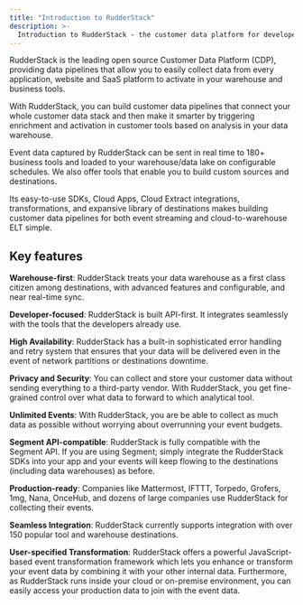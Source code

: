 ```yaml
---
title: "Introduction to RudderStack"
description: >-
  Introduction to RudderStack - the customer data platform for developers.
---
```


RudderStack is the leading open source Customer Data Platform (CDP), providing data pipelines that allow you to easily collect data from every application, website and SaaS platform to activate in your warehouse and business tools.

With RudderStack, you can build customer data pipelines that connect your whole customer data stack and then make it smarter by triggering enrichment and activation in customer tools based on analysis in your data warehouse.

Event data captured by RudderStack can be sent in real time to 180+ business tools and loaded to your warehouse/data lake on configurable schedules. We also offer tools that enable you to build custom sources and destinations.

Its easy-to-use <Link to="/sources/event-streams/sdks/">SDKs</Link>, <Link to="/sources/event-streams/cloud-apps/">Cloud Apps</Link>, <Link to="/sources/extract/">Cloud Extract integrations</Link>, <Link to="/features/transformations/">transformations</Link>, and expansive library of <Link to="/destinations/overview/">destinations</Link> makes building customer data pipelines for both event streaming and cloud-to-warehouse ELT simple.

## Key features

**Warehouse-first**: RudderStack treats your data warehouse as a first class citizen among destinations, with advanced features and configurable, and near real-time sync.

**Developer-focused**: RudderStack is built API-first. It integrates seamlessly with the tools that the developers already use.

**High Availability**: RudderStack has a built-in sophisticated error handling and retry system that ensures that your data will be delivered even in the event of network partitions or destinations downtime.

**Privacy and Security**: You can collect and store your customer data without sending everything to a third-party vendor. With RudderStack, you get fine-grained control over what data to forward to which analytical tool.

**Unlimited Events**: With RudderStack, you are be able to collect as much data as possible without worrying about overrunning your event budgets.

**Segment API-compatible**: RudderStack is fully compatible with the Segment API. If you are using Segment; simply integrate the RudderStack SDKs into your app and your events will keep flowing to the destinations (including data warehouses) as before.

**Production-ready**: Companies like Mattermost, IFTTT, Torpedo, Grofers, 1mg, Nana, OnceHub, and dozens of large companies use RudderStack for collecting their events.

**Seamless Integration**: RudderStack currently supports integration with over 150 popular tool and warehouse destinations.

**User-specified Transformation**: RudderStack offers a powerful JavaScript-based event transformation framework which lets you enhance or transform your event data by combining it with your other internal data. Furthermore, as RudderStack runs inside your cloud or on-premise environment, you can easily access your production data to join with the event data.


